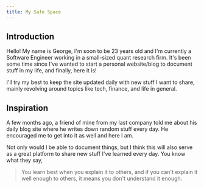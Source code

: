 ```yaml
---
title: My Safe Space
---
```


## Introduction
Hello! My name is George, I'm soon to be 23 years old and I'm currently a Software Engineer working in a small-sized quant research firm. It's been some time since I've wanted to start a personal website/blog to document stuff in my life, and finally, here it is!

I'll try my best to keep the site updated daily with new stuff I want to share, mainly revolving around topics like tech, finance, and life in general. 

## Inspiration
A few months ago, a friend of mine from my last company told me about his daily blog site where he writes down random stuff every day. He encouraged me to get into it as well and here I am.

Not only would I be able to document things, but I think this will also serve as a great platform to share new stuff I've learned every day. You know what they say,
> You learn best when you explain it to others, and if you can't explain it well enough to others, it means you don't understand it enough.
